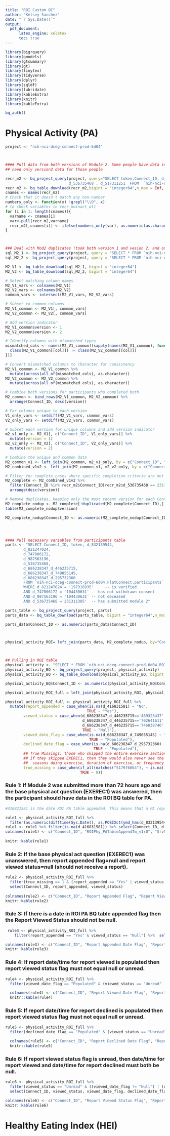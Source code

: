 ```yaml
---
title: "ROI Custom QC"
author: "Kelsey Sanchez"
date: "`r Sys.Date()`"
output:
  pdf_document:
      latex_engine: xelatex
      toc: true
---
```



```r
library(bigrquery)
library(gmodels)
library(gtsummary)
library(gt)
library(tinytex)
library(tidyverse)
library(dplyr) 
library(sqldf) 
library(lubridate)
library(kableExtra)
library(knitr)
library(kableExtra)

bq_auth()
```


\newpage
# Physical Activity (PA)

```r

project <- "nih-nci-dceg-connect-prod-6d04"



#### Pull data from both versions of Module 2. Some people have data in both versions
## need only version2 data for those people

recr_m2 <- bq_project_query(project, query="SELECT token,Connect_ID, d_821247024, d_914594314,  d_827220437,d_512820379, 
                            d_536735468 , d_517311251  FROM  `nih-nci-dceg-connect-prod-6d04.FlatConnect.participants` WHERE  d_821247024='197316935'")
recr_m2 <- bq_table_download(recr_m2,bigint = "integer64",n_max = Inf, page_size = 10000)
cnames <- names(recr_m2)
# Check that it doesn't match any non-number
numbers_only <- function(x) !grepl("\\D", x)
# to check variables in recr_noinact_wl1
for (i in 1: length(cnames)){
  varname <- cnames[i]
  var<-pull(recr_m2,varname)
  recr_m2[,cnames[i]] <- ifelse(numbers_only(var), as.numeric(as.character(var)), var)
}



### Deal with Mod2 duplicates (took both version 1 and vesion 2, and only select version 2 data)
sql_M2_1 <- bq_project_query(project, query = "SELECT * FROM `nih-nci-dceg-connect-prod-6d04.FlatConnect.module2_v1` WHERE Connect_ID IS NOT NULL")
sql_M2_2 <- bq_project_query(project, query = "SELECT * FROM `nih-nci-dceg-connect-prod-6d04.FlatConnect.module2_v2` WHERE Connect_ID IS NOT NULL")

M2_V1 <- bq_table_download(sql_M2_1, bigint = "integer64")
M2_V2 <- bq_table_download(sql_M2_2, bigint = "integer64")

# Select matching column names
M2_V1_vars <- colnames(M2_V1)
M2_V2_vars <- colnames(M2_V2)
common_vars <- intersect(M2_V1_vars, M2_V2_vars)

# Subset to common columns
M2_V1_common <- M2_V1[, common_vars]
M2_V2_common <- M2_V2[, common_vars]

# Add version indicator
M2_V1_common$version <- 1
M2_V2_common$version <- 2

# Identify columns with mismatched types
mismatched_cols <- names(M2_V1_common)[sapply(names(M2_V1_common), function(col) {
  class(M2_V1_common[[col]]) != class(M2_V2_common[[col]])
})]

# Convert mismatched columns to character for consistency
M2_V1_common <- M2_V1_common %>%
  mutate(across(all_of(mismatched_cols), as.character))
M2_V2_common <- M2_V2_common %>%
  mutate(across(all_of(mismatched_cols), as.character))

# Combine both versions for participants who completed both
M2_common <- bind_rows(M2_V1_common, M2_V2_common) %>%
  arrange(Connect_ID, desc(version))

# For columns unique to each version
V1_only_vars <- setdiff(M2_V1_vars, common_vars)
V2_only_vars <- setdiff(M2_V2_vars, common_vars)

# Subset each version for unique columns and add version indicator
m2_v1_only <- M2_V1[, c("Connect_ID", V1_only_vars)] %>%
  mutate(version = 1)
m2_v2_only <- M2_V2[, c("Connect_ID", V2_only_vars)] %>%
  mutate(version = 2)

# Combine the unique and common data
M2_common_v1 <- left_join(M2_common, m2_v1_only, by = c("Connect_ID", "version"))
M2_combined_v1v2 <- left_join(M2_common_v1, m2_v2_only, by = c("Connect_ID", "version"))

# Filter for complete cases where specific completion criteria are met
M2_complete <- M2_combined_v1v2 %>%
  filter(Connect_ID %in% recr_m2$Connect_ID[recr_m2$d_536735468 == 231311385]) %>%
  arrange(desc(version))

# Remove duplicates, keeping only the most recent version for each Connect_ID
M2_complete_nodup <- M2_complete[!duplicated(M2_complete$Connect_ID),]
table(M2_complete_nodup$version)

M2_complete_nodup$Connect_ID <- as.numeric(M2_complete_nodup$Connect_ID)




#### Pull necessary variables from participants table
parts <- "SELECT Connect_ID, token, d_832139544,
        d_821247024,
        d_747006172,
        d_987563196,
        d_536735468,
        d_686238347_d_446235715,
        d_686238347_d_749055145,
        d_686238347_d_295732360
        FROM `nih-nci-dceg-connect-prod-6d04.FlatConnect.participants`
        WHERE d_821247024 = '197316935'     -- is verified
        AND d_747006172 = '104430631' -- has not withdrawn consent
        AND d_987563196 = '104430631' -- not deceased
        AND d_536735468 ='231311385'  -- has submitted module 2"

parts_table <- bq_project_query(project, parts)
parts_data <- bq_table_download(parts_table, bigint = "integer64",n_max = Inf, page_size = 10000)

parts_data$Connect_ID <- as.numeric(parts_data$Connect_ID)



physical_activity_ROI= left_join(parts_data, M2_complete_nodup, by="Connect_ID")



## Pulling in ROI table
physical_activity <- "SELECT * FROM `nih-nci-dceg-connect-prod-6d04.ROI.physical_activity`"
physical_activity_BQ <- bq_project_query(project, physical_activity)
physical_activity_BQ <- bq_table_download(physical_activity_BQ, bigint = "integer64")

physical_activity_BQ$Connect_ID <- as.numeric(physical_activity_BQ$Connect_ID)

physical_activity_ROI_full = left_join(physical_activity_ROI, physical_activity_BQ, by = "Connect_ID")

```


```r


physical_activity_ROI_full <- physical_activity_ROI_full %>%  
  mutate(report_appended = case_when(is.na(d_416831581) ~ "No",
                                    TRUE ~ "Yes"),
        viewed_status = case_when(d_686238347_d_446235715=='469323437' ~ "Viewed",
                                  d_686238347_d_446235715=='702641611' ~ "Unread",
                                  d_686238347_d_446235715=='746038746' ~ "Declined",
                                  TRUE ~ "Null"),
        viewed_date_flag = case_when(is.na(d_686238347_d_749055145) ~ "Null",
                                     TRUE ~ "Populated"),
        declined_date_flag = case_when(is.na(d_686238347_d_295732360) ~ "Null",
                                       TRUE ~ "Populated"),
        ## True Missings: those who skipped the entire exercise section
        ## If they skipped EXEREC1, then they would also never see the follow up questions for : 
        ##  seasons doing exercise, duration of exercise, or frequency of exercise
        true_missing = case_when(if_all(matches("517976064"), ~ is.na(.x) | .x == 0) ~ 1,
                                 TRUE ~ 0)) 

```




### Rule 1: If Module 2 was submitted more than 72 hours ago and the base physical act question (EXEREC1) was answered, then the participant should have data in the ROI BQ table for PA.
```r

#416831581 is the date ROI PA table appended. This means that a PA report was generated for this person. There is a lag time for PA report generation

rule1 <- physical_activity_ROI_full %>% 
  filter(as.numeric(difftime(Sys.Date(), as.POSIXct(ymd_hms(d_832139544)),units="hours")) >72 & true_missing == 0)
rule1 <- rule1 %>% filter(is.na(d_416831581)) %>% select(Connect_ID, d_416831581, d_832139544)
colnames(rule1) <- c("Connect_ID", "ROIPhy_PATableAppendTm_v1r0", "SrvMRE_TmComplete_v1r0")
 
knitr::kable(rule1)
```

### Rule 2: If the base physical act question (EXEREC1) was unanswered, then report appended flag=null and report viewed status=null (should not receive a report).
```r

rule2 <- physical_activity_ROI_full %>% 
  filter(true_missing == 1 & (report_appended == "Yes" | viewed_status != "Null"))
  select(Connect_ID, report_appended, viewed_status)
 
colnames(rule2) <- c("Connect_ID", "Report Appended Flag", "Report Viewed Status Flag")
knitr::kable(rule2)
```

### Rule 3: If there is a date in ROI PA BQ table appended flag then the Report Viewed Status should not be null.
```r
  
 rule3 <- physical_activity_ROI_full %>% 
    filter(report_appended == "Yes" & viewed_status == "Null") %>%  select(Connect_ID, report_appended, viewed_status)

colnames(rule3) <- c("Connect_ID", "Report Appended Date Flag", "Report Viewed Status Flag")
knitr::kable(rule3)

```

### Rule 4: If report date/time for report viewed is populated then report viewed status flag must not equal null or unread.
```r
rule4 <- physical_activity_ROI_full %>% 
  filter(viewed_date_flag == "Populated" & (viewed_status == "Unread" | viewed_status == "Null")) %>% select(Connect_ID, viewed_date_flag, viewed_status)

  colnames(rule4) <- c("Connect_ID", "Report Viewed Date Flag", "Report Viewed Status Flag")
  knitr::kable(rule4)

```

### Rule 5: If report date/time for report declined is populated then report viewed status flag must not equal null or unread.
```r
rule5 <- physical_activity_ROI_full %>% 
  filter(declined_date_flag == "Populated" & (viewed_status == "Unread" | viewed_status == "Null")) %>% select(Connect_ID, declined_date_flag, viewed_status)

  colnames(rule5) <- c("Connect_ID", "Report Declined Date Flag", "Report Viewed Status Flag")
  knitr::kable(rule5)
```

### Rule 6: If report viewed status flag is unread, then date/time for report viewed and date/time for report declined must both be null.
```r
rule6 <- physical_activity_ROI_full %>%
  filter(viewed_status == "Unread" & ((viewed_date_flag != "Null") | (declined_date_flag != "Null"))) %>%  
  select(Connect_ID, viewed_status, viewed_date_flag, declined_date_flag)

colnames(rule6) <- c("Connect_ID", "Report Viewed Status Flag", "Report Viewed Date Flag", "Report Declined Date Flag")
knitr::kable(rule6)

```


\newpage
# Healthy Eating Index (HEI)
